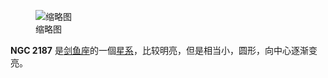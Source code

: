 {{NGCInfoBox|NGCID=NGC 2187|發現者=約翰·弗里德里希·威廉·赫歇爾|發現日期=1834年12月-日|其他編號=ESO 57-68,AM 0604-693,IRAS06041-6934|曆元=J2000.0|赤經=6時3分52.4秒
|赤緯=-69°34'40"|星座=剑鱼座|星體=星系|星等=12.3|表面亮度=12.3|藍等=13.2}}
[[File:NGC_2187_DSS.jpg|缩略图]]

'''NGC 2187''' 是[[剑鱼座|剑鱼座]]的一個[[星系|星系]]，比较明亮，但是相当小，圆形，向中心逐渐变亮。

{{NGCReference|2187}}
{{Catalogs|NGC=2187}}